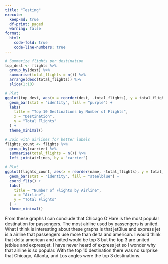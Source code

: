 ```yaml
---
title: "Testing"
execute:
  keep-md: true
  df-print: paged
  warning: false
format:
  html:
    code-fold: true
    code-line-numbers: true
---
```


```r
# Summarize flights per destination
top_dest <- flights %>%
  group_by(dest) %>%
  summarise(total_flights = n()) %>%
  arrange(desc(total_flights)) %>%
  slice(1:10)

# Plot
ggplot(top_dest, aes(x = reorder(dest, -total_flights), y = total_flights)) +
  geom_bar(stat = "identity", fill = "purple") +
  labs(
    title = "Top 10 Destinations by Number of Flights",
    x = "Destination",
    y = "Total Flights"
  ) +
  theme_minimal()

```

```r
# Join with airlines for better labels
flights_count <- flights %>%
  group_by(carrier) %>%
  summarise(total_flights = n()) %>%
  left_join(airlines, by = "carrier")

# Plot
ggplot(flights_count, aes(x = reorder(name, -total_flights), y = total_flights)) +
  geom_bar(stat = "identity", fill = "steelblue") +
  coord_flip() +
  labs(
    title = "Number of Flights by Airline",
    x = "Airline",
    y = "Total Flights"
  ) +
  theme_minimal()

```

From these graphs I can conclude that Chicago O'Hare is the most popular destination for passengers. The most airline used by passengers is united. What I think is interesting about these graphs is that jetBlue and express jet is a airline that passengers use more than delta and american. I would think that delta american and united would be top 3 but the top 3 are united jetblue and expressjet. I have never heard of express jet so I wonder why that airline is so popular. With the top 10 destination there was no surprise that Chicago, Atlanta, and Los angles were the top 3 destinations.

